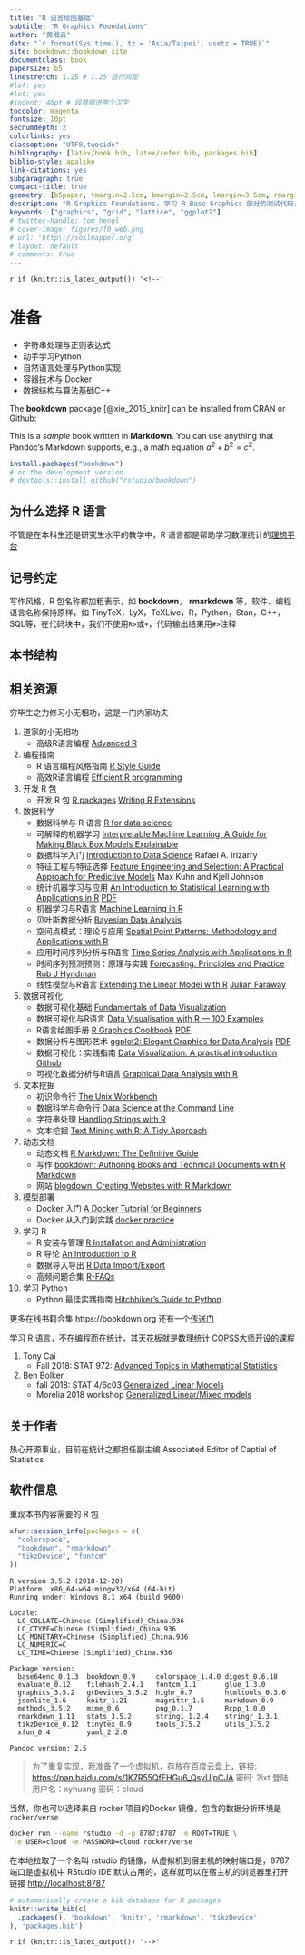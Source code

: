 ```yaml
--- 
title: "R 语言绘图基础"
subtitle: "R Graphics Foundations"
author: "黄湘云"
date: "`r format(Sys.time(), tz = 'Asia/Taipei', usetz = TRUE)`"
site: bookdown::bookdown_site
documentclass: book
papersize: b5
linestretch: 1.25 # 1.25 倍行间距
#lof: yes
#lot: yes
#indent: 40pt # 段首缩进两个汉字
toccolor: magenta
fontsize: 10pt
secnumdepth: 2
colorlinks: yes
classoption: "UTF8,twoside"
bibliography: [latex/book.bib, latex/refer.bib, packages.bib]
biblio-style: apalike
link-citations: yes
subparagraph: true
compact-title: true
geometry: [b5paper, tmargin=2.5cm, bmargin=2.5cm, lmargin=3.5cm, rmargin=2.5cm]
description: "R Graphics Foundations. 学习 R Base Graphics 部分的测试代码，函数各参数含义的查询手册，主要目的是帮助读者读懂参考手册，写作过程分步走：学习知识，记笔记，可写本书上或博客上，博客侧重在某个点的内容扩展上，书籍需要照顾覆盖面，各部分平衡一点，整理心得，再次修改笔记以符合书籍。所有的案例都基于真实数据集，基础R打包的数据集都是真实的，扩展案例就是在规模上进行扩展，选用基础R中的数据，原因是收集清洗真实数据是比较麻烦和费时间的事情"
keywords: ["graphics", "grid", "lattice", "ggplot2"]
# twitter-handle: tom_hengl
# cover-image: figures/f0_web.png
# url: 'http\://soilmapper.org'
# layout: default
# comments: true
---
```


\mainmatter

`r if (knitr::is_latex_output()) '<!--'` 

# 准备 {#prerequisites}
\index{bookdown}
\index{knitr}
\index{pandoc}

- [字符串处理与正则表达式]{.todo}
- [动手学习Python]{.todo}
- [自然语言处理与Python实现]{.todo}
- [容器技术与 Docker]{.todo}
- [数据结构与算法基础C++]{.todo}


The **bookdown** package [@xie_2015_knitr] can be installed from CRAN or Github:

::: base
This is a _sample_ book written in **Markdown**. You can use anything that Pandoc's Markdown supports, e.g., a math equation $a^2 + b^2 = c^2$.
:::

```r
install.packages("bookdown")
# or the development version
# devtools::install_github("rstudio/bookdown")
```

## 为什么选择 R 语言 {#why-r}

不管是在本科生还是研究生水平的教学中，R 语言都是帮助学习数理统计的[理想平台][why-r]

[why-r]: https://www.ejwagenmakers.com/misc/HortonEtAl2004.pdf


## 记号约定 {#conventions}

写作风格，R 包名称都加粗表示，如 **bookdown**， **rmarkdown** 等，软件、编程语言名称保持原样，如 TinyTeX，LyX，TeXLive，R，Python，Stan，C++，SQL等，在代码块中，我们不使用`R>`或`+`，代码输出结果用`#>`注释

## 本书结构 {#structure-of-book}



## 相关资源 {#related-books}

穷毕生之力修习小无相功，这是一门内家功夫

1. 道家的小无相功
   - 高级R语言编程 [Advanced R](https://adv-r.hadley.nz)
   
1. 编程指南
   - R 语言编程风格指南  [R Style Guide](https://style.tidyverse.org/)
   - 高效R语言编程 [Efficient R programming](https://csgillespie.github.io/efficientR)

1. 开发 R 包
   - 开发 R 包 [R packages](http://r-pkgs.had.co.nz)  [Writing R Extensions](https://cran.r-project.org/doc/manuals/r-release/R-exts.html)

1. 数据科学 
   - 数据科学与 R 语言 [R for data science](https://r4ds.had.co.nz/)
   - 可解释的机器学习 [Interpretable Machine Learning: A Guide for Making Black Box Models Explainable](https://christophm.github.io/interpretable-ml-book/)
   - 数据科学入门 [Introduction to Data Science](https://rafalab.github.io/dsbook/) Rafael A. Irizarry
   - 特征工程与特征选择 [Feature Engineering and Selection: A Practical Approach for Predictive Models](http://www.feat.engineering) Max Kuhn and Kjell Johnson
   - 统计机器学习与应用 [An Introduction to Statistical Learning with Applications in R](https://www-bcf.usc.edu/~gareth/ISL/) [PDF](https://www-bcf.usc.edu/~gareth/ISL/ISLR%20Seventh%20Printing.pdf)
   - 机器学习与R语言 [Machine Learning in R](https://mlr.mlr-org.com/)
   - 贝叶斯数据分析 [Bayesian Data Analysis](http://www.stat.columbia.edu/~gelman/book/)
   - 空间点模式：理论与应用 [Spatial Point Patterns: Methodology and Applications with R](https://spatstat.org)
   - 应用时间序列分析与R语言 [Time Series Analysis with Applications in R](http://homepage.divms.uiowa.edu/~kchan/TSA.htm)
   - 时间序列预测预测：原理与实践 [Forecasting: Principles and Practice](https://www.otexts.org/fpp2/) [Rob J Hyndman](https://robjhyndman.com/)
   - 线性模型与R语言 [Extending the Linear Model with R](http://people.bath.ac.uk/jjf23/ELM/) [Julian Faraway](https://farawaystatistics.wordpress.com/)

1. 数据可视化   
   - 数据可视化基础 [Fundamentals of Data Visualization](https://serialmentor.com/dataviz)
   - 数据可视化与R语言 [Data Visualisation with R --- 100 Examples](http://www.datavisualisation-r.com/)
   - R语言绘图手册 [R Graphics Cookbook](https://github.com/wch/gcookbook) [PDF](https://raw.githubusercontent.com/irichgreen/GCookBook/master/R%20Graphics%20Cookbook.pdf)
   - 数据分析与图形艺术 [ggplot2: Elegant Graphics for Data Analysis](https://link.springer.com/book/10.1007%2F978-3-319-24277-4) [PDF](http://moderngraphics11.pbworks.com/f/ggplot2-Book09hWickham.pdf)
   - 数据可视化：实践指南 [Data Visualization: A practical introduction](https://socviz.co/) [Github](https://github.com/kjhealy/socviz)
   - 可视化数据分析与R语言 [Graphical Data Analysis with R](http://www.gradaanwr.net/)

1. 文本挖掘
   - 初识命令行 [The Unix Workbench](https://seankross.com/the-unix-workbench/)
   - 数据科学与命令行 [Data Science at the Command Line](https://www.datascienceatthecommandline.com/)
   - 字符串处理 [Handling Strings with R](https://www.gastonsanchez.com/r4strings/)
   - 文本挖掘 [Text Mining with R: A Tidy Approach](https://www.tidytextmining.com/)

1. 动态文档
   - 动态文档 [R Markdown: The Definitive Guide](https://bookdown.org/yihui/rmarkdown/)
   - 写作 [bookdown: Authoring Books and Technical Documents with R Markdown](https://bookdown.org/yihui/bookdown)
   - 网站 [blogdown: Creating Websites with R Markdown](https://bookdown.org/yihui/blogdown/)

1. 模型部署
   - Docker 入门 [A Docker Tutorial for Beginners](https://docker-curriculum.com/)
   - Docker 从入门到实践 [docker practice](https://www.gitbook.com/book/yeasy/docker_practice)

1. 学习 R
   - R 安装与管理 [R Installation and Administration](https://cran.r-project.org/doc/manuals/r-release/R-admin.html)
   - R 导论 [An Introduction to R](https://cran.r-project.org/doc/manuals/r-release/R-intro.html)
   - 数据导入导出 [R Data Import/Export](https://cran.r-project.org/doc/manuals/r-release/R-data.html)
   - 高频问题合集 [R-FAQs](https://cran.r-project.org/faqs.html)

1. 学习 Python
   - Python 最佳实践指南 [Hitchhiker's Guide to Python](https://pythonguidecn.readthedocs.io/zh/latest/)

更多在线书籍合集 https://bookdown.org 还有一个[传送门](http://gen.lib.rus.ec/)

学习 R 语言，不在编程而在统计，其天花板就是数理统计 [COPSS大师开设的课程](https://en.wikipedia.org/wiki/COPSS_Presidents'_Award)

1. Tony Cai
   - Fall 2018: STAT 972: [Advanced Topics in Mathematical Statistics](http://www-stat.wharton.upenn.edu/~tcai/Stat972-Syllabus-Fall18.pdf)
1. Ben Bolker
   - fall 2018: STAT 4/6c03 [Generalized Linear Models](https://bbolker.github.io/stat4c03/) 
   - Morelia 2018 workshop [Generalized Linear/Mixed models](https://bbolker.github.io/morelia_2018)

## 关于作者 {#about-author}

热心开源事业，目前在统计之都担任副主编 Associated Editor of Captial of Statistics

## 软件信息 {#softwares-rsession-info}

重现本书内容需要的 R 包

```r
xfun::session_info(packages = c(
  "colorspace",
  "bookdown", "rmarkdown",
  "tikzDevice", "fontcm"
))
```
```
R version 3.5.2 (2018-12-20)
Platform: x86_64-w64-mingw32/x64 (64-bit)
Running under: Windows 8.1 x64 (build 9600)

Locale:
  LC_COLLATE=Chinese (Simplified)_China.936 
  LC_CTYPE=Chinese (Simplified)_China.936   
  LC_MONETARY=Chinese (Simplified)_China.936
  LC_NUMERIC=C                              
  LC_TIME=Chinese (Simplified)_China.936    

Package version:
  base64enc_0.1.3  bookdown_0.9     colorspace_1.4.0 digest_0.6.18   
  evaluate_0.12    filehash_2.4.1   fontcm_1.1       glue_1.3.0      
  graphics_3.5.2   grDevices_3.5.2  highr_0.7        htmltools_0.3.6 
  jsonlite_1.6     knitr_1.21       magrittr_1.5     markdown_0.9    
  methods_3.5.2    mime_0.6         png_0.1.7        Rcpp_1.0.0      
  rmarkdown_1.11   stats_3.5.2      stringi_1.2.4    stringr_1.3.1   
  tikzDevice_0.12  tinytex_0.9      tools_3.5.2      utils_3.5.2     
  xfun_0.4         yaml_2.2.0      

Pandoc version: 2.5
```

> 为了重复实现，我准备了一个虚拟机，存放在百度云盘上，链接: <https://pan.baidu.com/s/1K7R55QfFHGu6_QsyUlpCJA> 密码: 2ixt
登陆用户名：xyhuang 密码：cloud

当然，你也可以选择来自 rocker 项目的Docker 镜像，包含的数据分析环境是 `rocker/verse`

```bash
docker run --name rstudio -d -p 8787:8787 -e ROOT=TRUE \
 -e USER=cloud -e PASSWORD=cloud rocker/verse
```

在本地拉取了一个名叫 rstudio 的镜像，从虚拟机到宿主机的映射端口是，8787 端口是虚拟机中 RStudio IDE 默认占用的，这样就可以在宿主机的浏览器里打开链接 <http://localhost:8787>

```r
# automatically create a bib database for R packages
knitr::write_bib(c(
  .packages(), 'bookdown', 'knitr', 'rmarkdown', 'tikzDevice'
), 'packages.bib')
```

`r if (knitr::is_latex_output()) '-->'`
